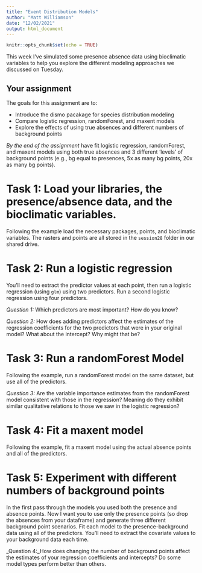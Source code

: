 ```yaml
---
title: "Event Distribution Models"
author: "Matt Williamson"
date: "12/02/2021"
output: html_document
---
```


```r
knitr::opts_chunk$set(echo = TRUE)
```

This week I've simulated some presence absence data using bioclimatic variables to help you explore the different modeling approaches we discussed on Tuesday. 

## Your assignment

The goals for this assignment are to:

* Introduce the dismo pacakage for species distribution modeling
* Compare logistic regression, randomForest, and maxent models
* Explore the effects of using true absences and different numbers of background points

_By the end of the assignment_ have fit logistic regression, randomForest, and maxent models using both true absences and 3 different 'levels' of background points (e.g., bg equal to presences, 5x as many bg points, 20x as many bg points). 


# Task 1: Load your libraries, the presence/absence data, and the bioclimatic variables.
Following the example load the necessary packages, points, and bioclimatic variables. The rasters and points are all stored in the `session28` folder in our shared drive.

# Task 2: Run a logistic regression
You'll need to extract the predictor values at each point, then run a logistic regression (using `glm`) using two predictors. Run a second logistic regression using four predictors.

_Question 1:_ Which predictors are most important? How do you know?

_Question 2:_ How does adding predictors affect the estimates of the regression coefficients for the two predictors that were in your original model? What about the intercept? Why might that be?

# Task 3: Run a randomForest Model
Following the example, run a randomForest model on the same dataset, but use all of the predictors.

_Question 3:_ Are the variable importance estimates from the randomForest model consistent with those in the regression? Meaning do they exhibit similar qualitative relations to those we saw in the logistic regression?

# Task 4: Fit a maxent model
Following the example, fit a maxent model using the actual absence points and all of the predictors. 

# Task 5: Experiment with different numbers of background points
In the first pass through the models you used both the presence and absence points. Now I want you to use only the presence points (so drop the absences from your dataframe) and generate three different background point scenarios. Fit each model to the presence-background data using all of the predictors. You'll need to extract the covariate values to your background data each time.

_Question 4:_How does changing the number of background points affect the estimates of your regression coefficients and intercepts? Do some model types perform better than others.

